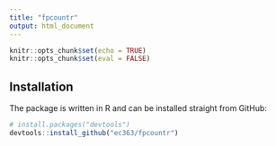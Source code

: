 ```yaml
---
title: "fpcountr"
output: html_document
---
```


```r
knitr::opts_chunk$set(echo = TRUE)
knitr::opts_chunk$set(eval = FALSE)
```

## Installation

The package is written in R and can be installed straight from GitHub:

```r
# install.packages("devtools")
devtools::install_github("ec363/fpcountr")
```
